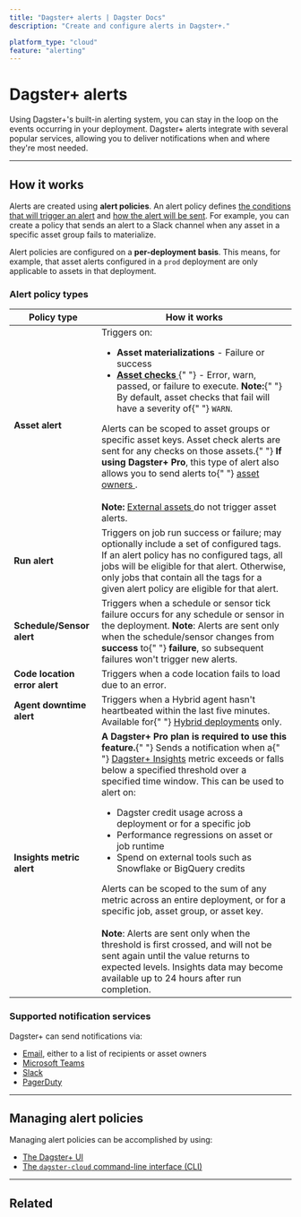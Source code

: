 ```yaml
---
title: "Dagster+ alerts | Dagster Docs"
description: "Create and configure alerts in Dagster+."

platform_type: "cloud"
feature: "alerting"
---
```


# Dagster+ alerts

<ApplicableDagsterProduct />

Using Dagster+'s built-in alerting system, you can stay in the loop on the events occurring in your deployment. Dagster+ alerts integrate with several popular services, allowing you to deliver notifications when and where they're most needed.

---

## How it works

Alerts are created using **alert policies**. An alert policy defines [the conditions that will trigger an alert](#alert-policy-types) and [how the alert will be sent](#supported-notification-services). For example, you can create a policy that sends an alert to a Slack channel when any asset in a specific asset group fails to materialize.

Alert policies are configured on a **per-deployment basis**. This means, for example, that asset alerts configured in a `prod` deployment are only applicable to assets in that deployment.

### Alert policy types

<table
  className="table"
  style={{
    width: "100%",
  }}
>
  <thead>
    <tr>
      <th
        style={{
          width: "25%",
        }}
      >
        Policy type
      </th>
      <th>How it works</th>
    </tr>
  </thead>
  <tbody>
    <tr>
      <td>
        <strong>Asset alert</strong>
      </td>
      <td>
        Triggers on:
        <ul>
          <li>
            <strong>Asset materializations</strong> - Failure or success
          </li>
          <li>
            <a href="/concepts/assets/asset-checks">
              <strong>Asset checks</strong>
            </a>{" "}
            - Error, warn, passed, or failure to execute. <strong>Note:</strong>{" "}
            By default, asset checks that fail will have a severity of{" "}
            <code>WARN</code>.
          </li>
        </ul>
        Alerts can be scoped to asset groups or specific asset keys. Asset check
        alerts are sent for any checks on those assets.{" "}
        <strong>If using Dagster+ Pro</strong>, this type of alert also allows
        you to send alerts to{" "}
        <a href="/concepts/metadata-tags/asset-metadata#asset-owners">
          asset owners
        </a>
        .<br />
        <br />
        <strong>Note:</strong> <a href="/concepts/assets/external-assets">
          External assets
        </a> do not trigger asset alerts.
      </td>
    </tr>
    <tr>
      <td>
        <strong>Run alert</strong>
      </td>
      <td>
        Triggers on job run success or failure; may optionally include a set of
        configured tags. If an alert policy has no configured tags, all jobs
        will be eligible for that alert. Otherwise, only jobs that contain all
        the tags for a given alert policy are eligible for that alert.
      </td>
    </tr>
    <tr>
      <td>
        <strong>Schedule/Sensor alert</strong>
      </td>
      <td>
        Triggers when a schedule or sensor tick failure occurs for any schedule
        or sensor in the deployment. <strong>Note</strong>: Alerts are sent only
        when the schedule/sensor changes from <strong>success</strong> to{" "}
        <strong>failure</strong>, so subsequent failures won't trigger new
        alerts.
      </td>
    </tr>
    <tr>
      <td>
        <strong>Code location error alert</strong>
      </td>
      <td>Triggers when a code location fails to load due to an error.</td>
    </tr>
    <tr>
      <td>
        <strong>Agent downtime alert</strong>
      </td>
      <td>
        Triggers when a Hybrid agent hasn't heartbeated within the last five
        minutes. Available for{" "}
        <a href="/dagster-plus/deployment/hybrid">Hybrid deployments</a> only.
      </td>
    </tr>
    <tr>
      <td>
        <strong>Insights metric alert</strong> <Experimental />
      </td>
      <td>
        <strong>A Dagster+ Pro plan is required to use this feature.</strong>{" "}
        Sends a notification when a{" "}
        <a href="/dagster-plus/insights">Dagster+ Insights</a> metric exceeds or
        falls below a specified threshold over a specified time window. This can
        be used to alert on:
        <ul>
          <li>
            Dagster credit usage across a deployment or for a specific job
          </li>
          <li>Performance regressions on asset or job runtime</li>
          <li>Spend on external tools such as Snowflake or BigQuery credits</li>
        </ul>
        Alerts can be scoped to the sum of any metric across an entire
        deployment, or for a specific job, asset group, or asset key.
        <br />
        <br />
        <strong>Note</strong>: Alerts are sent only when the threshold is first crossed,
        and will not be sent again until the value returns to expected levels. Insights
        data may become available up to 24 hours after run completion.
      </td>
    </tr>
  </tbody>
</table>

### Supported notification services

Dagster+ can send notifications via:

- [Email](/dagster-plus/managing-deployments/alerts/email), either to a list of recipients or asset owners
- [Microsoft Teams](/dagster-plus/managing-deployments/alerts/microsoft-teams)
- [Slack](/dagster-plus/managing-deployments/alerts/slack)
- [PagerDuty](/dagster-plus/managing-deployments/alerts/pagerduty)

---

## Managing alert policies

Managing alert policies can be accomplished by using:

- [The Dagster+ UI](/dagster-plus/managing-deployments/alerts/managing-alerts-in-ui)
- [The `dagster-cloud` command-line interface (CLI)](/dagster-plus/managing-deployments/alerts/managing-alerts-cli)

---

## Related

<ArticleList>
  <ArticleListItem
    title="Managing alerts in the Dagster UI"
    href="/dagster-plus/managing-deployments/alerts/managing-alerts-in-ui"
  ></ArticleListItem>
  <ArticleListItem
    title="Managing alerts using the dagster-plus CLI"
    href="/dagster-plus/managing-deployments/alerts/managing-alerts-cli"
  ></ArticleListItem>
  <ArticleListItem
    title="Managing code locations"
    href="/dagster-plus/managing-deployments/code-locations"
  ></ArticleListItem>
  <ArticleListItem
    title="Deployment settings"
    href="/dagster-plus/managing-deployments/deployment-settings-reference"
  ></ArticleListItem>
  <ArticleListItem
    title="dagster-plus CLI"
    href="/dagster-plus/managing-deployments/dagster-plus-cli"
  ></ArticleListItem>
  <ArticleListItem
    title="dagster_cloud.yaml"
    href="/dagster-plus/managing-deployments/dagster-cloud-yaml"
  ></ArticleListItem>
</ArticleList>
